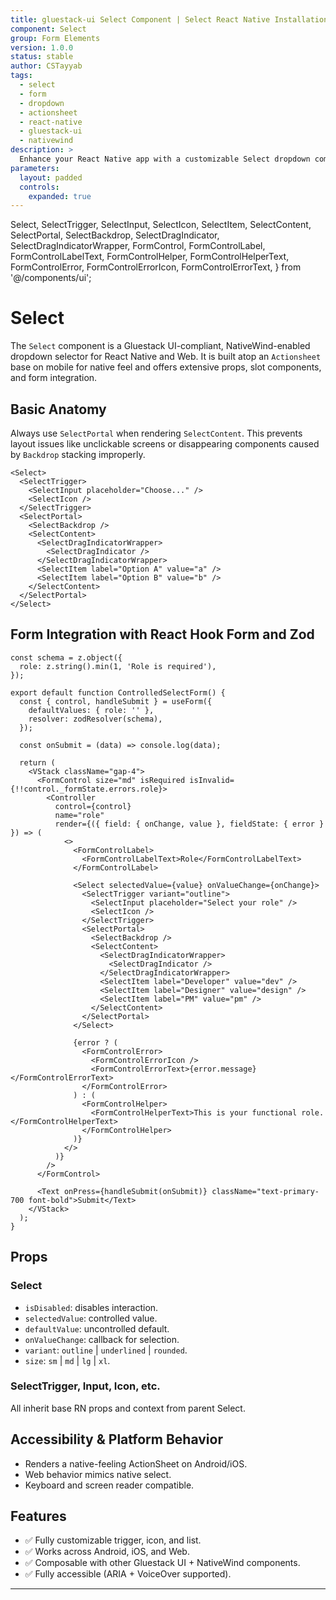 ```yaml
---
title: gluestack-ui Select Component | Select React Native Installation, Usage & API
component: Select
group: Form Elements
version: 1.0.0
status: stable
author: CSTayyab
tags:
  - select
  - form
  - dropdown
  - actionsheet
  - react-native
  - gluestack-ui
  - nativewind
description: >
  Enhance your React Native app with a customizable Select dropdown component. Supports accessibility, animations, and flexible styling for a smooth user experience.
parameters:
  layout: padded
  controls:
    expanded: true
---
```


<Meta title="with-nativewind/Components/Forms/Select" />

  Select,
  SelectTrigger,
  SelectInput,
  SelectIcon,
  SelectItem,
  SelectContent,
  SelectPortal,
  SelectBackdrop,
  SelectDragIndicator,
  SelectDragIndicatorWrapper,
  FormControl,
  FormControlLabel,
  FormControlLabelText,
  FormControlHelper,
  FormControlHelperText,
  FormControlError,
  FormControlErrorIcon,
  FormControlErrorText,
} from '@/components/ui';

# Select

The `Select` component is a Gluestack UI-compliant, NativeWind-enabled dropdown selector for React Native and Web. It is built atop an `Actionsheet` base on mobile for native feel and offers extensive props, slot components, and form integration.

## Basic Anatomy

Always use `SelectPortal` when rendering `SelectContent`. This prevents layout issues like unclickable screens or disappearing components caused by `Backdrop` stacking improperly.

```tsx
<Select>
  <SelectTrigger>
    <SelectInput placeholder="Choose..." />
    <SelectIcon />
  </SelectTrigger>
  <SelectPortal>
    <SelectBackdrop />
    <SelectContent>
      <SelectDragIndicatorWrapper>
        <SelectDragIndicator />
      </SelectDragIndicatorWrapper>
      <SelectItem label="Option A" value="a" />
      <SelectItem label="Option B" value="b" />
    </SelectContent>
  </SelectPortal>
</Select>
```

## Form Integration with React Hook Form and Zod

```tsx
const schema = z.object({
  role: z.string().min(1, 'Role is required'),
});

export default function ControlledSelectForm() {
  const { control, handleSubmit } = useForm({
    defaultValues: { role: '' },
    resolver: zodResolver(schema),
  });

  const onSubmit = (data) => console.log(data);

  return (
    <VStack className="gap-4">
      <FormControl size="md" isRequired isInvalid={!!control._formState.errors.role}>
        <Controller
          control={control}
          name="role"
          render={({ field: { onChange, value }, fieldState: { error } }) => (
            <>
              <FormControlLabel>
                <FormControlLabelText>Role</FormControlLabelText>
              </FormControlLabel>

              <Select selectedValue={value} onValueChange={onChange}>
                <SelectTrigger variant="outline">
                  <SelectInput placeholder="Select your role" />
                  <SelectIcon />
                </SelectTrigger>
                <SelectPortal>
                  <SelectBackdrop />
                  <SelectContent>
                    <SelectDragIndicatorWrapper>
                      <SelectDragIndicator />
                    </SelectDragIndicatorWrapper>
                    <SelectItem label="Developer" value="dev" />
                    <SelectItem label="Designer" value="design" />
                    <SelectItem label="PM" value="pm" />
                  </SelectContent>
                </SelectPortal>
              </Select>

              {error ? (
                <FormControlError>
                  <FormControlErrorIcon />
                  <FormControlErrorText>{error.message}</FormControlErrorText>
                </FormControlError>
              ) : (
                <FormControlHelper>
                  <FormControlHelperText>This is your functional role.</FormControlHelperText>
                </FormControlHelper>
              )}
            </>
          )}
        />
      </FormControl>

      <Text onPress={handleSubmit(onSubmit)} className="text-primary-700 font-bold">Submit</Text>
    </VStack>
  );
}
```

## Props

### Select
- `isDisabled`: disables interaction.
- `selectedValue`: controlled value.
- `defaultValue`: uncontrolled default.
- `onValueChange`: callback for selection.
- `variant`: `outline` | `underlined` | `rounded`.
- `size`: `sm` | `md` | `lg` | `xl`.

### SelectTrigger, Input, Icon, etc.
All inherit base RN props and context from parent Select.

## Accessibility & Platform Behavior
- Renders a native-feeling ActionSheet on Android/iOS.
- Web behavior mimics native select.
- Keyboard and screen reader compatible.

## Features
- ✅ Fully customizable trigger, icon, and list.
- ✅ Works across Android, iOS, and Web.
- ✅ Composable with other Gluestack UI + NativeWind components.
- ✅ Fully accessible (ARIA + VoiceOver supported).

---
